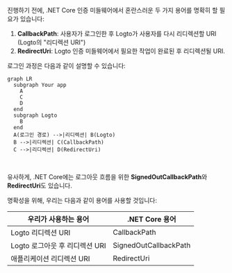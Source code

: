 
진행하기 전에, .NET Core 인증 미들웨어에서 혼란스러운 두 가지 용어를 명확히 할 필요가 있습니다:

1. **CallbackPath**: 사용자가 로그인한 후 Logto가 사용자를 다시 리디렉션할 URI (Logto의 "리디렉션 URI")
2. **RedirectUri**: Logto 인증 미들웨어에서 필요한 작업이 완료된 후 리디렉션될 URI.

로그인 과정은 다음과 같이 설명할 수 있습니다:

```mermaid
graph LR
  subgraph Your app
    A
    C
    D
  end
  subgraph Logto
    B
  end
  A(로그인 경로) -->|리디렉션| B(Logto)
  B -->|리디렉션| C(CallbackPath)
  C -->|리디렉션| D(RedirectUri)
```

<br />

유사하게, .NET Core에는 로그아웃 흐름을 위한 **SignedOutCallbackPath**와 **RedirectUri**도 있습니다.

명확성을 위해, 우리는 다음과 같이 용어를 사용할 것입니다:

| 우리가 사용하는 용어           | .NET Core 용어        |
| ------------------------------ | --------------------- |
| Logto 리디렉션 URI             | CallbackPath          |
| Logto 로그아웃 후 리디렉션 URI | SignedOutCallbackPath |
| 애플리케이션 리디렉션 URI      | RedirectUri           |

<RegardingRedirectBasedSignIn />

